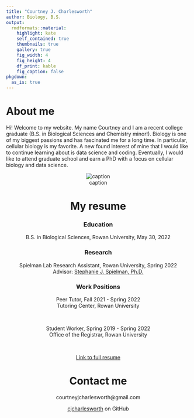 ```yaml
---
title: "Courtney J. Charlesworth"
author: Biology, B.S.
output:
  rmdformats::material:
    highlight: kate
    self_contained: true
    thumbnails: true
    gallery: true
    fig_width: 4
    fig_height: 4
    df_print: kable
    fig_caption: false
pkgdown:
  as_is: true    
---
```


# About me

Hi! Welcome to my website. My name Courtney and I am a recent college graduate (B.S. in Biological Sciences and Chemistry minor!). Biology is one of my biggest passions and has fascinated me for a long time. In particular, cellular biology is my favorite. A new found interest of mine that I would like to continue learning about is data science and coding. Eventually, I would like to attend graduate school and earn a PhD with a focus on cellular biology and data science.

<center>

![caption](files/picture_of_me.jpg)

<center>

# My resume

### Education
B.S. in Biological Sciences, Rowan University, May 30, 2022

### Research
Spielman Lab Research Assistant, Rowan University, Spring 2022
<br>
Advisor: [Stephanie J. Spielman, Ph.D.](https://sjspielman.github.io/index.html)

### Work Positions
Peer Tutor, Fall 2021 - Spring 2022
<br>
Tutoring Center, Rowan University

<br>

Student Worker, Spring 2019 - Spring 2022
<br>
Office of the Registrar, Rowan University 

<br>

[Link to full resume](update  with pdf doc when resume is done)


# Contact me

courtneyjcharlesworth@gmail.com

[cjcharlesworth](https://github.com/cjcharlesworth) on GitHub